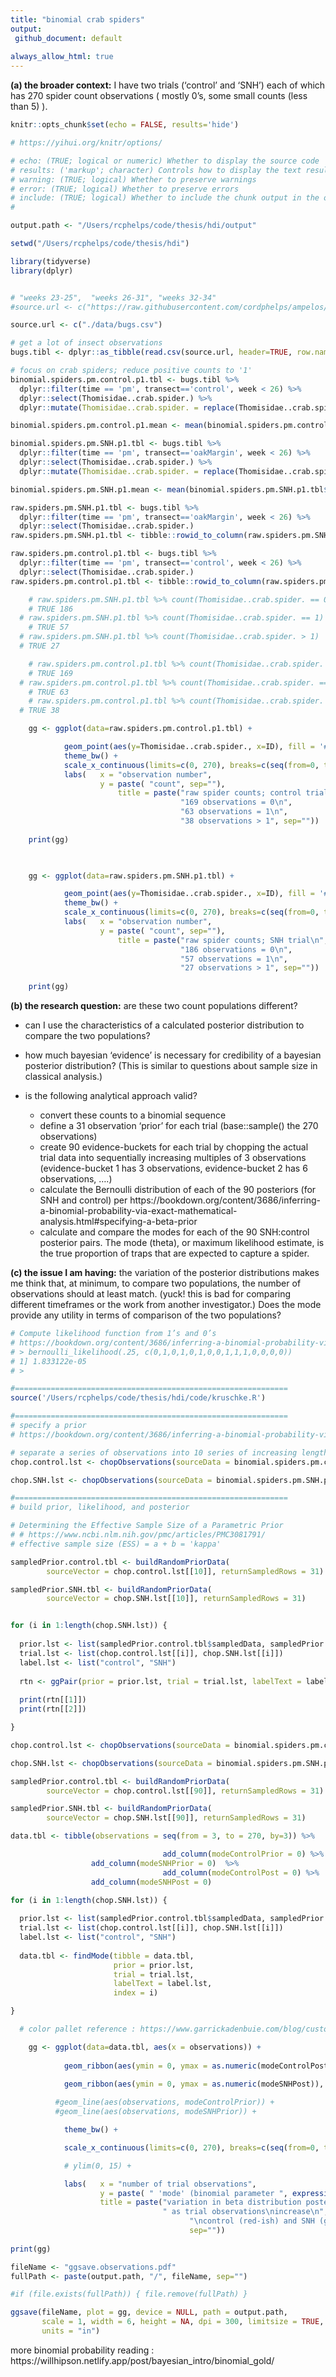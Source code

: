 ```yaml
---
title: "binomial crab spiders"
output: 
 github_document: default
 
always_allow_html: true
---
```


**(a) the broader context:** I have two trials ('control' and 'SNH') each of which has 270 spider count observations ( mostly 0's, some small counts (less than 5) ). 



```r
knitr::opts_chunk$set(echo = FALSE, results='hide')

# https://yihui.org/knitr/options/

# echo: (TRUE; logical or numeric) Whether to display the source code
# results: ('markup'; character) Controls how to display the text results.
# warning: (TRUE; logical) Whether to preserve warnings
# error: (TRUE; logical) Whether to preserve errors
# include: (TRUE; logical) Whether to include the chunk output in the output document.
# 
```

```r



output.path <- "/Users/rcphelps/code/thesis/hdi/output"

setwd("/Users/rcphelps/code/thesis/hdi")

library(tidyverse)
library(dplyr)



```



```r


# "weeks 23-25",  "weeks 26-31", "weeks 32-34"
#source.url <- c("https://raw.githubusercontent.com/cordphelps/ampelos/master/data/bugs.csv")

source.url <- c("./data/bugs.csv")

# get a lot of insect observations
bugs.tibl <- dplyr::as_tibble(read.csv(source.url, header=TRUE, row.names=NULL))

# focus on crab spiders; reduce positive counts to '1'
binomial.spiders.pm.control.p1.tbl <- bugs.tibl %>% 
  dplyr::filter(time == 'pm', transect=='control', week < 26) %>%
  dplyr::select(Thomisidae..crab.spider.) %>% 
  dplyr::mutate(Thomisidae..crab.spider. = replace(Thomisidae..crab.spider., Thomisidae..crab.spider. > 0, 1))

binomial.spiders.pm.control.p1.mean <- mean(binomial.spiders.pm.control.p1.tbl$Thomisidae..crab.spider.)

binomial.spiders.pm.SNH.p1.tbl <- bugs.tibl %>% 
  dplyr::filter(time == 'pm', transect=='oakMargin', week < 26) %>%
  dplyr::select(Thomisidae..crab.spider.) %>% 
  dplyr::mutate(Thomisidae..crab.spider. = replace(Thomisidae..crab.spider., Thomisidae..crab.spider. > 0, 1))

binomial.spiders.pm.SNH.p1.mean <- mean(binomial.spiders.pm.SNH.p1.tbl$Thomisidae..crab.spider.)

```


```r

raw.spiders.pm.SNH.p1.tbl <- bugs.tibl %>% 
  dplyr::filter(time == 'pm', transect=='oakMargin', week < 26) %>%
  dplyr::select(Thomisidae..crab.spider.)
raw.spiders.pm.SNH.p1.tbl <- tibble::rowid_to_column(raw.spiders.pm.SNH.p1.tbl, "ID")

raw.spiders.pm.control.p1.tbl <- bugs.tibl %>% 
  dplyr::filter(time == 'pm', transect=='control', week < 26) %>%
  dplyr::select(Thomisidae..crab.spider.)
raw.spiders.pm.control.p1.tbl <- tibble::rowid_to_column(raw.spiders.pm.control.p1.tbl, "ID")

	# raw.spiders.pm.SNH.p1.tbl %>% count(Thomisidae..crab.spider. == 0)
	# TRUE 186
  # raw.spiders.pm.SNH.p1.tbl %>% count(Thomisidae..crab.spider. == 1) 
	# TRUE 57
  # raw.spiders.pm.SNH.p1.tbl %>% count(Thomisidae..crab.spider. > 1) 
  # TRUE 27

	# raw.spiders.pm.control.p1.tbl %>% count(Thomisidae..crab.spider. == 0)
	# TRUE 169
  # raw.spiders.pm.control.p1.tbl %>% count(Thomisidae..crab.spider. == 1)
	# TRUE 63
	# raw.spiders.pm.control.p1.tbl %>% count(Thomisidae..crab.spider. > 1)
  # TRUE 38

	gg <- ggplot(data=raw.spiders.pm.control.p1.tbl) +

  			geom_point(aes(y=Thomisidae..crab.spider., x=ID), fill = '#66a182', alpha=0.8) +
  			theme_bw() +
  			scale_x_continuous(limits=c(0, 270), breaks=c(seq(from=0, to=270, by=27))) +
  			labs(	x = "observation number",
         		 	y = paste( "count", sep=""), 
 					    title = paste("raw spider counts; control trial\n",
 					                  "169 observations = 0\n",
 					                  "63 observations = 1\n",
 					                  "38 observations > 1", sep=""))
	
	print(gg)


	
	gg <- ggplot(data=raw.spiders.pm.SNH.p1.tbl) +

  			geom_point(aes(y=Thomisidae..crab.spider., x=ID), fill = '#66a182', alpha=0.8) +
  			theme_bw() +
  			scale_x_continuous(limits=c(0, 270), breaks=c(seq(from=0, to=270, by=27))) +
  			labs(	x = "observation number",
         		 	y = paste( "count", sep=""), 
 					    title = paste("raw spider counts; SNH trial\n",
 					                  "186 observations = 0\n",
 					                  "57 observations = 1\n",
 					                  "27 observations > 1", sep=""))
	
	print(gg)


```


**(b) the research question:** are these two count populations different?

* can I use the characteristics of a calculated posterior distribution to compare the two populations?

* how much bayesian 'evidence' is necessary for credibility of a bayesian posterior distribution? (This is similar to questions about sample size in classical analysis.)

* is the following analytical approach valid?

  * convert these counts to a binomial sequence
  * define a 31 observation 'prior' for each trial (base::sample() the 270 observations)
  * create 90 evidence-buckets for each trial by chopping the actual trial data into sequentially increasing multiples of 3 observations (evidence-bucket 1 has 3 observations, evidence-bucket 2 has 6 observations, ....)
  * calculate the Bernoulli distribution of each of the 90 posteriors (for SNH and control) per https://bookdown.org/content/3686/inferring-a-binomial-probability-via-exact-mathematical-analysis.html#specifying-a-beta-prior
  * calculate and compare the modes for each of the 90 SNH:control posterior pairs. The mode (theta), or maximum likelihood estimate, is the true proportion of traps that are expected to capture a spider.

**(c) the issue I am having:** the variation of the posterior distributions makes me think that, at minimum, to compare two populations, the number of observations should at least match. (yuck! this is bad for comparing different timeframes or the work from another investigator.) Does the mode provide any utility in terms of comparison of the two populations?



```r

# Compute likelihood function from 1’s and 0’s
# https://bookdown.org/content/3686/inferring-a-binomial-probability-via-exact-mathematical-analysis.html#the-likelihood-function-the-bernoulli-distribution
# > bernoulli_likelihood(.25, c(0,1,0,1,0,1,0,0,1,1,1,0,0,0,0))
# 1] 1.833122e-05
# > 

#=============================================================
source('/Users/rcphelps/code/thesis/hdi/code/kruschke.R')

#=============================================================
# specify a prior
# https://bookdown.org/content/3686/inferring-a-binomial-probability-via-exact-mathematical-analysis.html#specifying-a-beta-prior.

# separate a series of observations into 10 series of increasing length
chop.control.lst <- chopObservations(sourceData = binomial.spiders.pm.control.p1.tbl$Thomisidae..crab.spider., chopFactor = 27)

chop.SNH.lst <- chopObservations(sourceData = binomial.spiders.pm.SNH.p1.tbl$Thomisidae..crab.spider., chopFactor = 27)

#=============================================================
# build prior, likelihood, and posterior

# Determining the Effective Sample Size of a Parametric Prior
# # https://www.ncbi.nlm.nih.gov/pmc/articles/PMC3081791/
# effective sample size (ESS) = a + b = 'kappa'

sampledPrior.control.tbl <- buildRandomPriorData(
        sourceVector = chop.control.lst[[10]], returnSampledRows = 31)

sampledPrior.SNH.tbl <- buildRandomPriorData(
        sourceVector = chop.SNH.lst[[10]], returnSampledRows = 31)


for (i in 1:length(chop.SNH.lst)) {
  
  prior.lst <- list(sampledPrior.control.tbl$sampledData, sampledPrior.SNH.tbl$sampledData)
  trial.lst <- list(chop.control.lst[[i]], chop.SNH.lst[[i]])
  label.lst <- list("control", "SNH")
  
  rtn <- ggPair(prior = prior.lst, trial = trial.lst, labelText = label.lst)
  
  print(rtn[[1]])
  print(rtn[[2]])

}


```

```r


chop.control.lst <- chopObservations(sourceData = binomial.spiders.pm.control.p1.tbl$Thomisidae..crab.spider., chopFactor = 3)

chop.SNH.lst <- chopObservations(sourceData = binomial.spiders.pm.SNH.p1.tbl$Thomisidae..crab.spider., chopFactor = 3)

sampledPrior.control.tbl <- buildRandomPriorData(
        sourceVector = chop.control.lst[[90]], returnSampledRows = 31)

sampledPrior.SNH.tbl <- buildRandomPriorData(
        sourceVector = chop.SNH.lst[[90]], returnSampledRows = 31)

data.tbl <- tibble(observations = seq(from = 3, to = 270, by=3)) %>%

								  add_column(modeControlPrior = 0) %>% 
                  add_column(modeSNHPrior = 0)  %>%
								  add_column(modeControlPost = 0) %>% 
                  add_column(modeSNHPost = 0)  

for (i in 1:length(chop.SNH.lst)) {
  
  prior.lst <- list(sampledPrior.control.tbl$sampledData, sampledPrior.SNH.tbl$sampledData)
  trial.lst <- list(chop.control.lst[[i]], chop.SNH.lst[[i]])
  label.lst <- list("control", "SNH")
  
  data.tbl <- findMode(tibble = data.tbl, 
                       prior = prior.lst, 
                       trial = trial.lst, 
                       labelText = label.lst,
                       index = i)

}

  # color pallet reference : https://www.garrickadenbuie.com/blog/custom-discrete-color-scales-for-ggplot2/ 

	gg <- ggplot(data=data.tbl, aes(x = observations)) +
  
  			geom_ribbon(aes(ymin = 0, ymax = as.numeric(modeControlPost)), fill = '#d1495d', alpha=0.6) +

  			geom_ribbon(aes(ymin = 0, ymax = as.numeric(modeSNHPost)), fill = '#66a182', alpha=0.8) +
	  
	      #geom_line(aes(observations, modeControlPrior)) +
	      #geom_line(aes(observations, modeSNHPrior)) +

  			theme_bw() +

  			scale_x_continuous(limits=c(0, 270), breaks=c(seq(from=0, to=270, by=27))) +

  			# ylim(0, 15) +

  			labs(	x = "number of trial observations",
         		 	y = paste( " 'mode' (binomial parameter ", expression(theta), ")", sep=""), 
 					title = paste("variation in beta distribution posterior mode", 
 					              " as trial observations\nincrease\n",  
 								        "\ncontrol (red-ish) and SNH (green-ish) trials", 
 								        sep=""))
	
print(gg)

fileName <- "ggsave.observations.pdf"
fullPath <- paste(output.path, "/", fileName, sep="")

#if (file.exists(fullPath)) { file.remove(fullPath) }

ggsave(fileName, plot = gg, device = NULL, path = output.path,
       scale = 1, width = 6, height = NA, dpi = 300, limitsize = TRUE,
       units = "in")


```



more binomial probability reading : https://willhipson.netlify.app/post/bayesian_intro/binomial_gold/ 
